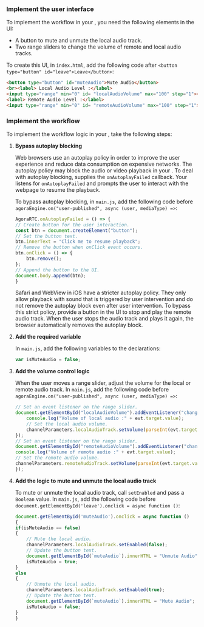 <PlatformWrapper platform="web">

### Implement the user interface

To implement the <Vpd k="NAME"/> workflow in your <Vpl k="CLIENT" />, you need the following elements in the UI:
 
* A button to mute and unmute the local audio track.
* Two range sliders to change the volume of remote and local audio tracks.

To create this UI, in `index.html`, add the following code after `<button type="button" id="leave">Leave</button>`:

```html
<button type="button" id="muteAudio">Mute Audio</button>
<br><label> Local Audio Level :</label>
<input type="range" min="0" id= "localAudioVolume" max="100" step="1"><br>
<label> Remote Audio Level :</label>
<input type="range" min="0" id= "remoteAudioVolume" max="100" step="1">
```

### Implement the <Vpd k="NAME"/> workflow

To implement the <Vpd k="NAME"/> workflow logic in your <Vpl k="CLIENT" />, take the following steps:

1. **Bypass autoplay blocking**

    Web browsers use an autoplay policy in order to improve the user experience and reduce data consumption on expensive networks. The autoplay policy may block the audio or video playback in your <Vpl k="CLIENT" />. To deal with autoplay blocking, <Vpd k="SDK" /> supplies the `onAutoplayFailed` callback. Your <Vpl k="CLIENT" /> listens for `onAutoplayFailed` and prompts the user to interact with the webpage to resume the playback.

    To bypass autoplay blocking, in `main.js`, add the following code before `agoraEngine.on("user-published", async (user, mediaType) =>`:

    ```javascript
    AgoraRTC.onAutoplayFailed = () => {
    // Create button for the user interaction.
    const btn = document.createElement("button");
    // Set the button text.
    btn.innerText = "Click me to resume playback";
    // Remove the button when onClick event occurs.
    btn.onClick = () => {
        btn.remove();
    };
    // Append the button to the UI.
    document.body.append(btn);
    }
    ```

    Safari and WebView in iOS have a stricter autoplay policy. They only allow playback with sound that is triggered by user intervention and do not remove the autoplay block even after user intervention. To bypass this strict policy, provide a button in the UI to stop and play the remote audio track. When the user stops the audio track and plays it again, the browser automatically removes the autoplay block.

1. **Add the required variable**

    In `main.js`, add the following variables to the declarations:

    ```javascript
    var isMuteAudio = false;
    ```

1. **Add the volume control logic**

    When the user moves a range slider, adjust the volume for the local or remote audio track. In `main.js`, add the following code before `agoraEngine.on("user-published", async (user, mediaType) =>`:

    ```javascript
    // Set an event listener on the range slider.
    document.getElementById("localAudioVolume").addEventListener("change", function(evt) {
        console.log("Volume of local audio :" + evt.target.value);
        // Set the local audio volume.
        channelParameters.localAudioTrack.setVolume(parseInt(evt.target.value));
    });
    // Set an event listener on the range slider.
    document.getElementById("remoteAudioVolume").addEventListener("change", function(evt) {
    console.log("Volume of remote audio :" + evt.target.value);
    // Set the remote audio volume.
    channelParameters.remoteAudioTrack.setVolume(parseInt(evt.target.value));
    });
    ```

1. **Add the logic to mute and unmute the local audio track**

    To mute or unmute the local audio track, call `setEnabled` and pass a `Boolean` value. In `main.js`, add the following code before `document.getElementById('leave').onclick = async function ()`:

    ```javascript
    document.getElementById('muteAudio').onclick = async function ()
    {
    if(isMuteAudio == false)
    {
        // Mute the local audio.
        channelParameters.localAudioTrack.setEnabled(false);
        // Update the button text.
        document.getElementById(`muteAudio`).innerHTML = "Unmute Audio";
        isMuteAudio = true;
    }
    else
    {
        // Unmute the local audio.
        channelParameters.localAudioTrack.setEnabled(true);
        // Update the button text.
        document.getElementById(`muteAudio`).innerHTML = "Mute Audio";
        isMuteAudio = false;
    }
    }
    ```

</PlatformWrapper>
